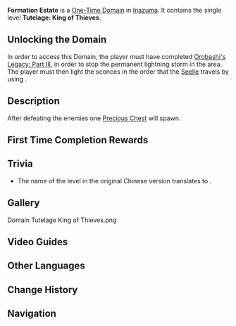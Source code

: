 {{Domain Infobox
|image        = Domain Formation Estate.png
|type         = One-Time
|description  = This estate once belonged to [[Akuou|a lieutenant]] of [[Orobashi|Orobashi no Mikoto]], until he, the body of his god, and the sky alike were rent open by [[Musou no Hitotachi|a flash of lightning]].
|region       = Inazuma
|area         = Yashiori Island
|subarea      = Jakotsu Mine
|requiredAR   = 35
|recLevel     = WL-dependent<!--47/90-->
|recElements  = Pyro,Electro,Cryo,Anemo
}}
'''Formation Estate''' is a [[One-Time Domain]] in [[Inazuma]]. It contains the single level '''Tutelage: King of Thieves'''.

==Unlocking the Domain==
In order to access this Domain, the player must have completed [[Orobashi's Legacy: Part III]], in order to stop the permanent lightning storm in the area.<br />
The player must then light the sconces in the order that the [[Seelie]] travels by using {{Pyro}}.

==Description==
{{Description|Once a samurai residence, now occupied by bandits. Purge the evildoers from within this place.}}
{{Domain Enemies
|header=Tutelage: King of Thieves
|objective=Defeat 10 enemies.
|subheader1=Wave 1
|enemies1=Kairagi: Dancing Thunder,Kairagi: Fiery Might,Treasure Hoarders: Hydro Potioneer*2
|subheader2=Wave 2
|enemies2=Nobushi: Hitsukeban*2,Nobushi: Kikouban*2,Treasure Hoarders: Hydro Potioneer,Treasure Hoarders: Electro Potioneer
}}

After defeating the enemies one [[Precious Chest]] will spawn.

==First Time Completion Rewards==
{{Card|Primogem|40}}
{{Card|Adventure EXP|500}}
{{Card|Electro Sigil|5}}
{{Card|Hopeful Heart|1|rarity=4|stars=1}}
{{Card|Guide to Light|2}}
{{Card|Hero's Wit|3}}
{{Card|Mystic Enhancement Ore|5}}
{{Card|Mora|30,000}}

==Trivia==
*The name of the level in the original Chinese version translates to {{Lang|Tutelage: Pavilion of [[Akuou]] ("Evil King")|zh=稽古・恶王亭|zh_rm=Jīgǔ Èwáng-tíng}}.

==Gallery==
<gallery hideaddbutton="true" captionalign="center">
Domain Tutelage King of Thieves.png
</gallery>

==Video Guides==
{{EVT
|video1   = https://youtu.be/9q58UCJoJY8
|caption1 = Unlocking Formation Estate Guide

|video2   = https://youtu.be/3nALTXyOsJo
|caption2 = Unlocking Formation Estate Guide
}}

==Other Languages==
{{Other Languages
|en      = Formation Estate
|zhs     = 阵代屋敷
|zhs_rm  = Zhèndài Wūfū
|zht     = 陣代屋敷
|zht_rm  = Zhèndài Wūfū
|zh_tl   = Acting General's Estate{{Sino|zh|ja}}
|ja      = 陣代屋敷
|ja_rm   = Jindai Yashiki
|ja_tl   = Acting General's Estate
|ko      = 진다이의 {{tt|저택|邸宅}}
|ko_rm   = Jindai-ui Jeotaek
|ko_tl   = Jindai's Mansion
|es      = Residencia de la formación
|es_tl   = Residence of the Formation
|fr      = Domaine de formation
|fr_tl   = Formation Estate
|ru      = Поместье формации
|ru_tl   = 
|th      = ที่พำนักแดนทมิฬ
|th_rm   = Thi pham nak dae not min
|th_tl   = Abode (in) Ruthless Land
|vi      = {{tt|Dinh Thự|營墅}} Lâu Đời
|vi_tl   = Old Mansion
|de      = Formations-Anwesen
|de_tl   = Formation Estate
|id      = Formation Estate
|pt      = Propriedade de Formação
|pt_tl   = 
}}

==Change History==
{{Change History|2.0}}

==Navigation==
{{Domain Navbox|Permanent}}